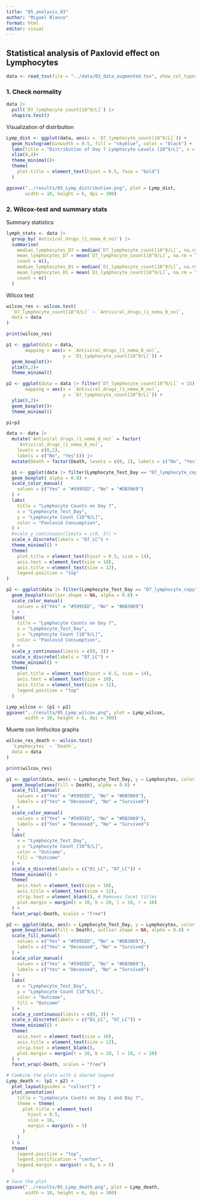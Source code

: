 ```yaml
---
title: "05_analysis_03"
author: "Miguel Blanco"
format: html
editor: visual
---
```


## Statistical analysis of Paxlovid effect on Lymphocytes

```r
data <- read_tsv(file = "../data/03_data_augmented.tsv", show_col_types = FALSE)
```

### 1. Check normality

```r
data |>
  pull(`D7_lymphocyte_count[10^9/L]`) |> 
  shapiro.test()
```

Visualization of distribution

```r
Lymp_dist <- ggplot(data, aes(x = `D7_lymphocyte_count[10^9/L]`)) +
  geom_histogram(binwidth = 0.5, fill = "skyblue", color = "black") +
  labs(title = "Distribution of Day 7 Lymphocyte Levels [10^9/L]", x = "Lymphocyte Levels", y = "Count") +
  xlim(0,4)+
  theme_minimal()+
  theme(
    plot.title = element_text(hjust = 0.5, face = "bold")
  )

ggsave("../results/05_Lymp_distribution.png", plot = Lymp_dist, 
       width = 10, height = 6, dpi = 300)
```

### 2. Wilcox-test and summary stats

Summary statistics

```r

lymph_stats <- data |> 
  group_by(`Antiviral_drugs_(1_nema_0_no)`) |> 
  summarise(
    median_lymphocytes_D7 = median(`D7_lymphocyte_count[10^9/L]`, na.rm = TRUE),
    mean_lymphocytes_D7 = mean(`D7_lymphocyte_count[10^9/L]`, na.rm = TRUE),
    count = n(),
    median_lymphocytes_D1 = median(`D1_lymphocyte_count[10^9/L]`, na.rm = TRUE),
    mean_lymphocytes_D1 = mean(`D1_lymphocyte_count[10^9/L]`, na.rm = TRUE),
    count = n()
  )
```

Wilcox test

```r
wilcox_res <- wilcox.test(
  `D7_lymphocyte_count[10^9/L]` ~ `Antiviral_drugs_(1_nema_0_no)`,
  data = data
)

print(wilcox_res)
```

```r
p1 <- ggplot(data = data,
       mapping = aes(x = `Antiviral_drugs_(1_nema_0_no)`,
                     y = `D1_lymphocyte_count[10^9/L]`)) +
  geom_boxplot()+
  ylim(0,2)+
  theme_minimal()

p2 <- ggplot(data = data |> filter(`D7_lymphocyte_count[10^9/L]` < 15),
       mapping = aes(x = `Antiviral_drugs_(1_nema_0_no)`,
                     y = `D7_lymphocyte_count[10^9/L]`)) +
  ylim(0,2)+
  geom_boxplot()+
  theme_minimal()

p1+p2
```

```r
data <- data |>  
  mutate(`Antiviral_drugs_(1_nema_0_no)` = factor(
    `Antiviral_drugs_(1_nema_0_no)`, 
    levels = c(0,1),
    labels = c("No", "Yes"))) |>
  mutate(Death = factor(Death, levels = c(0, 1), labels = c("No", "Yes")))
```

```r
  p1 <- ggplot(data |> filter(Lymphocyte_Test_Day == "D7_lymphocyte_copy"), aes(x = Lymphocyte_Test_Day, y = Lymphocytes, color = `Antiviral_drugs_(1_nema_0_no)`)) +
  geom_boxplot( alpha = 0.8) + 
  scale_color_manual(
    values = c("Yes" = "#5995ED", "No" = "#DB3069")
  ) +
  labs(
    title = "Lymphocyte Counts on Day 7",
    x = "Lymphocyte_Test_Day",
    y = "Lymphocyte Count [10^9/L]",
    color = "Paxlovid Consumption",
  ) +
  #scale_y_continuous(limits = c(0, 3)) + 
  scale_x_discrete(labels = "D7_LC") +
  theme_minimal() +
  theme(
    plot.title = element_text(hjust = 0.5, size = 14),
    axis.text = element_text(size = 10),
    axis.title = element_text(size = 12),
    legend.position = "top" 
)

p2 <- ggplot(data |> filter(Lymphocyte_Test_Day == "D7_lymphocyte_copy"), aes(x = Lymphocyte_Test_Day, y = Lymphocytes, color = `Antiviral_drugs_(1_nema_0_no)`)) +
  geom_boxplot(outlier.shape = NA, alpha = 0.8) + 
  scale_color_manual(
    values = c("Yes" = "#5995ED", "No" = "#DB3069")
  ) +
  labs(
    title = "Lymphocyte Counts on Day 7",
    x = "Lymphocyte_Test_Day",
    y = "Lymphocyte Count [10^9/L]",
    color = "Paxlovid Consumption",
  ) +
  scale_y_continuous(limits = c(0, 3)) + 
  scale_x_discrete(labels = "D7_LC") +
  theme_minimal() +
  theme(
    plot.title = element_text(hjust = 0.5, size = 14),
    axis.text = element_text(size = 10),
    axis.title = element_text(size = 12),
    legend.position = "top"
  ) 

Lymp_wilcox <- (p1 + p2)
ggsave("../results/05_Lymp_wilcox.png", plot = Lymp_wilcox, 
       width = 10, height = 6, dpi = 300)
```

Muerte con limfocitos graphs

```r
wilcox_res_death <- wilcox.test(
  `Lymphocytes` ~ `Death`,
  data = data
)

print(wilcox_res)
```

```r
p1 <- ggplot(data, aes(x = Lymphocyte_Test_Day, y = Lymphocytes, color = Death)) +
  geom_boxplot(aes(fill = Death), alpha = 0.8) +
  scale_fill_manual(
    values = c("Yes" = "#5995ED", "No" = "#DB3069"),
    labels = c("Yes" = "Deceased", "No" = "Survived")
  ) +
  scale_color_manual(
    values = c("Yes" = "#5995ED", "No" = "#DB3069"),
    labels = c("Yes" = "Deceased", "No" = "Survived")
  ) +
  labs(
    x = "Lymphocyte_Test_Day",
    y = "Lymphocyte Count [10^9/L]",
    color = "Outcome",
    fill = "Outcome"
  ) +
  scale_x_discrete(labels = c("D1_LC", "D7_LC")) +
  theme_minimal() +
  theme(
    axis.text = element_text(size = 10),
    axis.title = element_text(size = 12),
    strip.text = element_blank(), # Removes facet titles
    plot.margin = margin(t = 10, b = 20, l = 10, r = 10)
  ) +
  facet_wrap(~Death, scales = "free")

p2 <- ggplot(data, aes(x = Lymphocyte_Test_Day, y = Lymphocytes, color = Death)) +
  geom_boxplot(aes(fill = Death), outlier.shape = NA, alpha = 0.8) +
  scale_fill_manual(
    values = c("Yes" = "#5995ED", "No" = "#DB3069"),
    labels = c("Yes" = "Deceased", "No" = "Survived")
  ) +
  scale_color_manual(
    values = c("Yes" = "#5995ED", "No" = "#DB3069"),
    labels = c("Yes" = "Deceased", "No" = "Survived")
  ) +
  labs(
    x = "Lymphocyte_Test_Day",
    y = "Lymphocyte Count [10^9/L]",
    color = "Outcome",
    fill = "Outcome"
  ) +
  scale_y_continuous(limits = c(0, 3)) +
  scale_x_discrete(labels = c("D1_LC", "D7_LC")) +
  theme_minimal() +
  theme(
    axis.text = element_text(size = 10),
    axis.title = element_text(size = 12),
    strip.text = element_blank(),
    plot.margin = margin(t = 20, b = 10, l = 10, r = 10)
  ) +
  facet_wrap(~Death, scales = "free")

# Combine the plots with a shared legend
Lymp_death <- (p1 + p2) +
  plot_layout(guides = "collect") +
  plot_annotation(
    title = "Lymphocyte Counts on Day 1 and Day 7",
    theme = theme(
      plot.title = element_text(
        hjust = 0.5,
        size = 16,
        margin = margin(b = 5)
      )
    )
  ) &
  theme(
    legend.position = "top",
    legend.justification = "center",
    legend.margin = margin(t = 0, b = 5)
  )

# Save the plot
ggsave("../results/05_Lymp_death.png", plot = Lymp_death, 
       width = 10, height = 6, dpi = 300)
```
